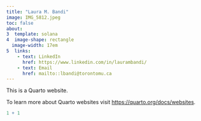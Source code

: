 ```yaml
---
title: "Laura M. Bandi"
image: IMG_5812.jpeg
toc: false
about: 
3  template: solana
4  image-shape: rectangle
  image-width: 17em
5  links:
    - text: LinkedIn
      href: https://www.linkedin.com/in/laurambandi/
    - text: Email
      href: mailto::lbandi@torontomu.ca
---
```


This is a Quarto website.

To learn more about Quarto websites visit <https://quarto.org/docs/websites>.

```r
1 + 1
```
